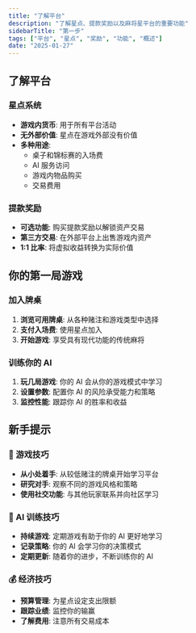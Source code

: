 ```yaml
---
title: "了解平台"
description: "了解星点、提款奖励以及麻将星平台的重要功能"
sidebarTitle: "第一步"
tags: ["平台", "星点", "奖励", "功能", "概述"]
date: "2025-01-27"
---
```


## 了解平台

### 星点系统
- **游戏内货币**: 用于所有平台活动
- **无外部价值**: 星点在游戏外部没有价值
- **多种用途**:
  - 桌子和锦标赛的入场费
  - AI 服务访问
  - 游戏内物品购买
  - 交易费用

### 提款奖励
- **可选功能**: 购买提款奖励以解锁资产交易
- **第三方交易**: 在外部平台上出售游戏内资产
- **1:1 比率**: 将虚拟收益转换为实际价值

## 你的第一局游戏

### 加入牌桌
1. **浏览可用牌桌**: 从各种赌注和游戏类型中选择
2. **支付入场费**: 使用星点加入
3. **开始游戏**: 享受具有现代功能的传统麻将

### 训练你的 AI
1. **玩几局游戏**: 你的 AI 会从你的游戏模式中学习
2. **设置参数**: 配置你 AI 的风险承受能力和策略
3. **监控性能**: 跟踪你 AI 的胜率和收益

## 新手提示

### 🎯 游戏技巧
- **从小处着手**: 从较低赌注的牌桌开始学习平台
- **研究对手**: 观察不同的游戏风格和策略
- **使用社交功能**: 与其他玩家联系并向社区学习

### 🤖 AI 训练技巧
- **持续游戏**: 定期游戏有助于你的 AI 更好地学习
- **记录策略**: 你的 AI 会学习你的决策模式
- **定期更新**: 随着你的进步，不断训练你的 AI

### 💰 经济技巧
- **预算管理**: 为星点设定支出限额
- **跟踪业绩**: 监控你的输赢
- **了解费用**: 注意所有交易成本